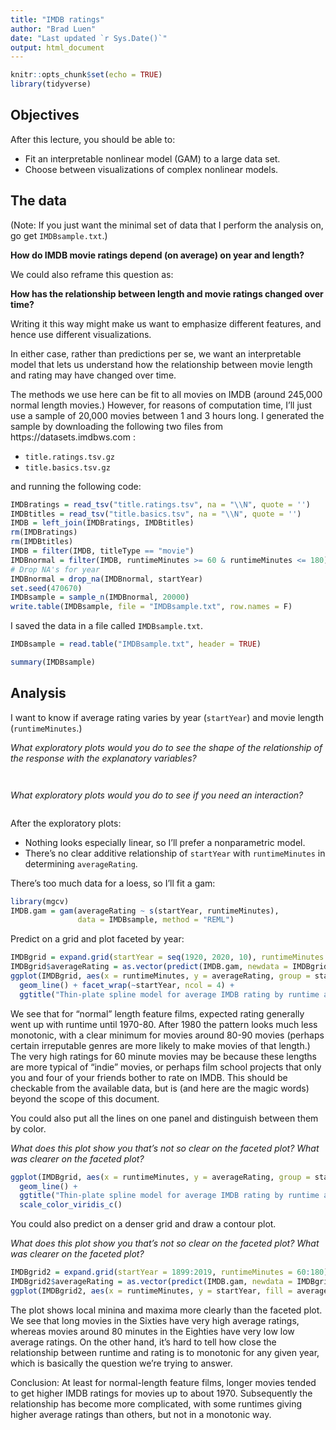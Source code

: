 ```yaml
---
title: "IMDB ratings"
author: "Brad Luen"
date: "Last updated `r Sys.Date()`"
output: html_document
---
```


```r
knitr::opts_chunk$set(echo = TRUE)
library(tidyverse)
```

## Objectives

After this lecture, you should be able to:

- Fit an interpretable nonlinear model (GAM) to a large data set.
- Choose between visualizations of complex nonlinear models.

## The data

(Note: If you just want the minimal set of data that I perform the analysis on, go get `IMDBsample.txt`.)

**How do IMDB movie ratings depend (on average) on year and length?**

We could also reframe this question as:

**How has the relationship between length and movie ratings changed over time?**

Writing it this way might make us want to emphasize different features, and hence use different visualizations.

In either case, rather than predictions per se, we want an interpretable model that lets us understand how the relationship between movie length and rating may have changed over time.

The methods we use here can be fit to all movies on IMDB (around 245,000 normal length movies.) However, for reasons of computation time, I'll just use a sample of 20,000 movies between 1 and 3 hours long. I generated the sample by downloading the following two files from https://datasets.imdbws.com :

- `title.ratings.tsv.gz`
- `title.basics.tsv.gz`

and running the following code:

```r
IMDBratings = read_tsv("title.ratings.tsv", na = "\\N", quote = '')
IMDBtitles = read_tsv("title.basics.tsv", na = "\\N", quote = '')
IMDB = left_join(IMDBratings, IMDBtitles)
rm(IMDBratings)
rm(IMDBtitles)
IMDB = filter(IMDB, titleType == "movie")
IMDBnormal = filter(IMDB, runtimeMinutes >= 60 & runtimeMinutes <= 180)
# Drop NA's for year
IMDBnormal = drop_na(IMDBnormal, startYear)
set.seed(470670)
IMDBsample = sample_n(IMDBnormal, 20000)
write.table(IMDBsample, file = "IMDBsample.txt", row.names = F)
```

I saved the data in a file called `IMDBsample.txt`. 

```r
IMDBsample = read.table("IMDBsample.txt", header = TRUE)
```

```r
summary(IMDBsample)
```





## Analysis

I want to know if average rating varies by year (`startYear`) and movie length (`runtimeMinutes`.)

*What exploratory plots would you do to see the shape of the relationship of the response with the explanatory variables?*

```r

```

```r

```

*What exploratory plots would you do to see if you need an interaction?*

```r

```

After the exploratory plots:

- Nothing looks especially linear, so I'll prefer a nonparametric model.
- There's no clear additive relationship of `startYear` with `runtimeMinutes` in determining `averageRating`.

There's too much data for a loess, so I'll fit a gam:

```r
library(mgcv)
IMDB.gam = gam(averageRating ~ s(startYear, runtimeMinutes),
               data = IMDBsample, method = "REML")
```

Predict on a grid and plot faceted by year:

```r
IMDBgrid = expand.grid(startYear = seq(1920, 2020, 10), runtimeMinutes = 60:180)
IMDBgrid$averageRating = as.vector(predict(IMDB.gam, newdata = IMDBgrid))
ggplot(IMDBgrid, aes(x = runtimeMinutes, y = averageRating, group = startYear)) +
  geom_line() + facet_wrap(~startYear, ncol = 4) +
  ggtitle("Thin-plate spline model for average IMDB rating by runtime and year")
```

We see that for "normal" length feature films, expected rating generally went up with runtime until 1970-80. After 1980 the pattern looks much less monotonic, with a clear minimum for movies around 80-90 movies (perhaps certain irreputable genres are more likely to make movies of that length.) The very high ratings for 60 minute movies may be because these lengths are more typical of "indie" movies, or perhaps film school projects that only you and four of your friends bother to rate on IMDB. This should be checkable from the available data, but is (and here are the magic words) beyond the scope of this document.

You could also put all the lines on one panel and distinguish between them by color.

*What does this plot show you that's not so clear on the faceted plot? What was clearer on the faceted plot?*

```r
ggplot(IMDBgrid, aes(x = runtimeMinutes, y = averageRating, group = startYear, color = startYear)) +
  geom_line() +
  ggtitle("Thin-plate spline model for average IMDB rating by runtime and year") +
  scale_color_viridis_c()
```

You could also predict on a denser grid and draw a contour plot.

*What does this plot show you that's not so clear on the faceted plot? What was clearer on the faceted plot?*

```r
IMDBgrid2 = expand.grid(startYear = 1899:2019, runtimeMinutes = 60:180)
IMDBgrid2$averageRating = as.vector(predict(IMDB.gam, newdata = IMDBgrid2))
ggplot(IMDBgrid2, aes(x = runtimeMinutes, y = startYear, fill = averageRating)) + geom_raster() + scale_fill_distiller(palette = "RdYlBu") + coord_fixed() + geom_contour(aes(z = averageRating)) + ggtitle("Contour plot of thin-plate spline model for IMDB ratings")
```

The plot shows local minina and maxima more clearly than the faceted plot. We see that long movies in the Sixties have very high average ratings, whereas movies around 80 minutes in the Eighties have very low low average ratings. On the other hand, it's hard to tell how close the relationship between runtime and rating is to monotonic for any given year, which is basically the question we're trying to answer.

Conclusion: At least for normal-length feature films, longer movies tended to get higher IMDB ratings for movies up to about 1970. Subsequently the relationship has become more complicated, with some runtimes giving higher average ratings than others, but not in a monotonic way.

